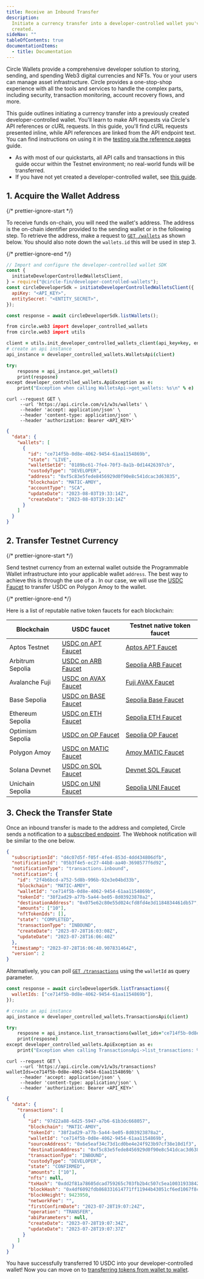 ---
title: Receive an Inbound Transfer
description:
  Initiate a currency transfer into a developer-controlled wallet you've already
  created.
sideNav: ""
tableOfContents: true
documentationItems:
  - title: Documentation
---

Circle Wallets provide a comprehensive developer solution to storing, sending,
and spending Web3 digital currencies and NFTs. You or your users can manage
asset infrastructure. Circle provides a one-stop-shop experience with all the
tools and services to handle the complex parts, including security, transaction
monitoring, account recovery flows, and more.

This guide outlines initiating a currency transfer into a previously created
developer-controlled wallet. You'll learn to make API requests via Circle's API
references or cURL requests. In this guide, you'll find cURL requests presented
inline, while API references are linked from the API endpoint text. You can find
instructions on using it in the
[testing via the reference pages](/w3s/api-references) guide.

- As with most of our quickstarts, all API calls and transactions in this guide
  occur within the Testnet environment; no real-world funds will be transferred.
- If you have not yet created a developer-controlled wallet, see
  [this guide](/wallets/dev-controlled/create-your-first-wallet).

## 1. Acquire the Wallet Address

{/* prettier-ignore-start */}

To receive funds on-chain, you will need the wallet's address. The address is
the on-chain identifier provided to the sending wallet or
<Glossary term="faucet" /> in the following step. To retrieve the address, make
a request to [`GET
/wallets`](/api-reference/wallets/developer-controlled-wallets/get-wallets) as shown
below. You should also note down the `wallets.id` this will be used in step 3.

{/* prettier-ignore-end */}

<CodeGroup>

```javascript Node.js SDK
// Import and configure the developer-controlled wallet SDK
const {
  initiateDeveloperControlledWalletsClient,
} = require("@circle-fin/developer-controlled-wallets");
const circleDeveloperSdk = initiateDeveloperControlledWalletsClient({
  apiKey: "<API_KEY>",
  entitySecret: "<ENTITY_SECRET>",
});

const response = await circleDeveloperSdk.listWallets();
```

```coffeescript Python SDK
from circle.web3 import developer_controlled_wallets
from circle.web3 import utils

client = utils.init_developer_controlled_wallets_client(api_key=key, entity_secret=entitySecret)
# create an api instance
api_instance = developer_controlled_wallets.WalletsApi(client)

try:
    resposne = api_instance.get_wallets()
    print(resposne)
except developer_controlled_wallets.ApiException as e:
    print("Exception when calling WalletsApi->get_wallets: %s\n" % e)
```

```curl
curl --request GET \
     --url 'https://api.circle.com/v1/w3s/wallets' \
     --header 'accept: application/json' \
     --header 'content-type: application/json' \
     --header 'authorization: Bearer <API_KEY>'
```

</CodeGroup>

```json Response Body
{
  "data": {
    "wallets": [
      {
        "id": "ce714f5b-0d8e-4062-9454-61aa1154869b",
        "state": "LIVE",
        "walletSetId": "0189bc61-7fe4-70f3-8a1b-0d14426397cb",
        "custodyType": "DEVELOPER",
        "address": "0xf5c83e5fede8456929d0f90e8c541dcac3d63835",
        "blockchain": "MATIC-AMOY",
        "accountType": "SCA",
        "updateDate": "2023-08-03T19:33:14Z",
        "createDate": "2023-08-03T19:33:14Z"
      }
    ]
  }
}
```

## 2. Transfer Testnet Currency

{/* prettier-ignore-start */}

Send testnet currency from an external wallet outside the Programmable Wallet
infrastructure into your applicable wallet `address`. The best way to achieve
this is through the use of a <Glossary term="faucet" />. In our case, we will
use the [USDC Faucet](https://usdcfaucet.com/) to transfer USDC on Polygon Amoy
to the wallet.

{/* prettier-ignore-end */}

Here is a list of reputable native token faucets for each blockchain:

| Blockchain       | USDC faucet                                        | Testnet native token faucet                                                      |
| ---------------- | -------------------------------------------------- | -------------------------------------------------------------------------------- |
| Aptos Testnet    | [USDC on APT Faucet](https://faucet.circle.com/)   | [Aptos APT Faucet](https://aptos.dev/en/network/faucet)                          |
| Arbitrum Sepolia | [USDC on ARB Faucet](https://faucet.circle.com/)   | [Sepolia ARB Faucet](https://www.alchemy.com/faucets/arbitrum-sepolia)           |
| Avalanche Fuji   | [USDC on AVAX Faucet](https://faucet.circle.com/)  | [Fuji AVAX Faucet](https://core.app/en/tools/testnet-faucet/?token=C)            |
| Base Sepolia     | [USDC on BASE Faucet](https://faucet.circle.com/)  | [Sepolia Base Faucet](https://docs.base.org/chain/network-faucets)               |
| Ethereum Sepolia | [USDC on ETH Faucet](https://faucet.circle.com/)   | [Sepolia ETH Faucet](https://sepoliafaucet.com/)                                 |
| Optimism Sepolia | [USDC on OP Faucet](https://faucet.circle.com/)    | [Sepolia OP Faucet](https://docs.optimism.io/app-developers/tools/build/faucets) |
| Polygon Amoy     | [USDC on MATIC Faucet](https://faucet.circle.com/) | [Amoy MATIC Faucet](https://www.alchemy.com/faucets/polygon-amoy)                |
| Solana Devnet    | [USDC on SOL Faucet](https://faucet.circle.com/)   | [Devnet SOL Faucet](https://faucet.solana.com/)                                  |
| Unichain Sepolia | [USDC on UNI Faucet](https://faucet.circle.com/)   | [Sepolia UNI Faucet](https://docs.unichain.org/docs/tools/faucets)               |

## 3. Check the Transfer State

Once an inbound transfer is made to the address and completed, Circle sends a
notification to a [subscribed endpoint](/wallets/webhook-notifications). The
Webhook notification will be similar to the one below.

```json Webhook Request Body
{
  "subscriptionId": "d4c07d5f-f05f-4fe4-853d-4dd434806dfb",
  "notificationId": "05b3f4e5-ec27-44b8-aa40-3698577f6d92",
  "notificationType": "transactions.inbound",
  "notification": {
    "id": "2f4b6bcd-a752-5d8b-996b-92e3e04bd33b",
    "blockchain": "MATIC-AMOY",
    "walletId": "ce714f5b-0d8e-4062-9454-61aa1154869b",
    "tokenId": "38f2ad29-a77b-5a44-be05-8d03923878a2",
    "destinationAddress": "0x075e62c80e55d024cfd8fd4e3d1184834461db57",
    "amounts": ["10"],
    "nftTokenIds": [],
    "state": "COMPLETED",
    "transactionType": "INBOUND",
    "createDate": "2023-07-28T16:03:08Z",
    "updateDate": "2023-07-28T16:06:40Z"
  },
  "timestamp": "2023-07-28T16:06:40.907831464Z",
  "version": 2
}
```

Alternatively, you can poll
[`GET /transactions`](/api-reference/wallets/developer-controlled-wallets/list-transactions)
using the `walletId` as query parameter.

<CodeGroup>

```javascript Node.js SDK
const response = await circleDeveloperSdk.listTransactions({
  walletIds: ["ce714f5b-0d8e-4062-9454-61aa1154869b"],
});
```

```coffeescript Python SDK
# create an api instance
api_instance = developer_controlled_wallets.TransactionsApi(client)

try:
    resposne = api_instance.list_transactions(wallet_ids="ce714f5b-0d8e-4062-9454-61aa1154869b")
    print(resposne)
except developer_controlled_wallets.ApiException as e:
    print("Exception when calling TransactionsApi->list_transactions: %s\n" % e)
```

```curl cURL
curl --request GET \
     --url 'https://api.circle.com/v1/w3s/transactions?walletIds=ce714f5b-0d8e-4062-9454-61aa1154869b' \
     --header 'accept: application/json' \
     --header 'content-type: application/json' \
     --header 'authorization: Bearer <API_KEY>'
```

</CodeGroup>

```json Response Body
{
  "data": {
    "transactions": [
      {
        "id": "97d22a88-6d25-5947-a7b6-61b3dc668057",
        "blockchain": "MATIC-AMOY",
        "tokenId": "38f2ad29-a77b-5a44-be05-8d03923878a2",
        "walletId": "ce714f5b-0d8e-4062-9454-61aa1154869b",
        "sourceAddress": "0x6e5eaf34c73d1cd0be4e24f923b97cf38e10d1f3",
        "destinationAddress": "0xf5c83e5fede8456929d0f90e8c541dcac3d63835",
        "transactionType": "INBOUND",
        "custodyType": "DEVELOPER",
        "state": "CONFIRMED",
        "amounts": ["10"],
        "nfts": null,
        "txHash": "0xdd2f81a78605dcad759265c703fb2b4c507c5ea100319338422714bfcde77225",
        "blockHash": "0x4df6092fdb868331614771ff11944b43051cf6ed1067f8cfa55e9d40ef61426b",
        "blockHeight": 9423950,
        "networkFee": "",
        "firstConfirmDate": "2023-07-28T19:07:24Z",
        "operation": "TRANSFER",
        "abiParameters": null,
        "createDate": "2023-07-28T19:07:34Z",
        "updateDate": "2023-07-28T19:07:37Z"
      }
    ]
  }
}
```

You have successfully transferred 10 USDC into your developer-controlled wallet!
Now you can move on to
[transferring tokens from wallet to wallet](/wallets/dev-controlled/transfer-tokens-across-wallets).
